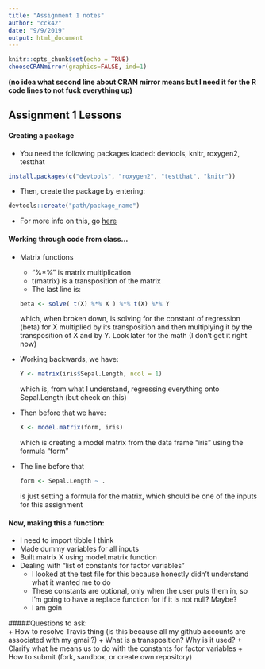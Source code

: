 ```yaml
---
title: "Assignment 1 notes"
author: "cck42"
date: "9/9/2019"
output: html_document
---
```


```r
knitr::opts_chunk$set(echo = TRUE)
chooseCRANmirror(graphics=FALSE, ind=1)
```
**(no idea what second line about CRAN mirror means but I need it for the R code lines to not fuck everything up)**

## Assignment 1 Lessons  

#### Creating a package  
+ You need the following packages loaded: devtools, knitr, roxygen2, testthat  
```r
install.packages(c("devtools", "roxygen2", "testthat", "knitr"))
```
+ Then, create the package by entering:  
```r
devtools::create("path/package_name")
```
+ For more info on this, go [here](http://r-pkgs.had.co.nz/intro.html)

#### Working through code from class...
+ Matrix functions  
  - "%*%" is matrix multiplication
  - t(matrix)  is a transposition of the matrix
  - The last line is:
  ```r
  beta <- solve( t(X) %*% X ) %*% t(X) %*% Y
  ```
  which, when broken down, is solving for the constant of regression (beta) for X multiplied by its transposition and then multiplying it by the transposition of X and by Y. Look later for the math (I don't get it right now)
+ Working backwards, we  have:
  ```r
  Y <- matrix(iris$Sepal.Length, ncol = 1)
  ```
  which is, from what I  understand, regressing everything onto Sepal.Length (but check on this)   
+ Then before that we have:
  ```r
  X <- model.matrix(form, iris)
  ```
  which is creating a  model  matrix from the data frame "iris" using the formula "form"
+ The line before that
  ```r
  form <- Sepal.Length ~ .
  ```
  is just setting a formula for the matrix, which should be one of the inputs for this assignment
  
#### Now, making this a function:  
+ I need to import tibble I think  
+ Made dummy variables for all inputs
+ Built matrix X  using model.matrix  function
+ Dealing with "list of constants for factor variables"
  - I looked at the test file for this because honestly didn't understand what it wanted me to do
  - These constants are optional, only when the user puts them in, so I'm going to have a replace function for if it is not null? Maybe?
  - I am goin

#####Questions to ask:  
+ How to resolve Travis thing (is this because all my github accounts are associated  with my gmail?)
+ What is a transposition? Why is it used?
+ Clarify what he means us to do with the constants for factor variables
+ How to submit (fork, sandbox, or create own repository)
